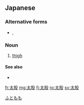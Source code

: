 ==Japanese==
{{wikipedia|lang=ja}}
{{ja-kanjitab|ふと|もも|yomi=k}}

===Alternative forms===
* {{ja-l|太腿}}, {{ja-l|太もも}}

===Noun===
{{ja-noun|ふともも|フトモモ}}

# [[thigh]]

====See also====
* {{ja-l|もも}}

[[Category:ja:Anatomy|ふともも]]

[[fr:太股]]
[[mg:太股]]
[[fj:太股]]
[[ro:太股]]
[[sv:太股]]